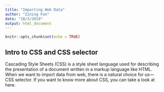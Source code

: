 ```yaml
---
title: "Importing Web Data"
author: "Zining Fan"
date: "10/3/2019"
output: html_document
---
```


```r
knitr::opts_chunk$set(echo = TRUE)
```

## Intro to CSS and CSS selector

Cascading Style Sheets (CSS) is a style sheet language used 
for describing the presentation of a document written in a markup 
language like HTML. When we want to import data from web, 
there is a natural choice for us---CSS selector. 
If you want to know more about CSS, you can take a look at here.

